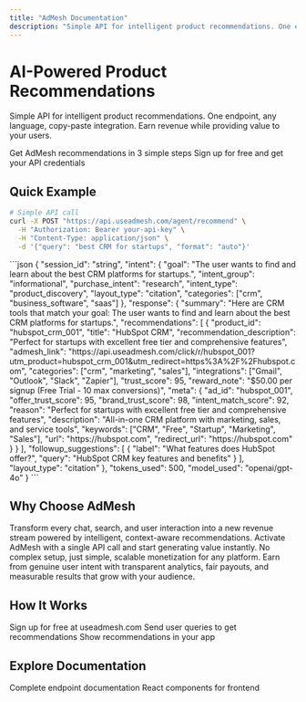 ```yaml
---
title: "AdMesh Documentation"
description: "Simple API for intelligent product recommendations. One endpoint, any language, copy-paste integration."
---
```


# AI-Powered Product Recommendations

Simple API for intelligent product recommendations. One endpoint, any language, copy-paste integration.
Earn revenue while providing value to your users.

<CardGroup cols={2}>
  <Card
    title="Quick Start Guide"
    icon="rocket"
    href="/quickstart"
  >
    Get AdMesh recommendations in 3 simple steps
  </Card>
  <Card
    title="Get API Key"
    icon="key"
    href="https://useadmesh.com"
  >
    Sign up for free and get your API credentials
  </Card>
</CardGroup>

## Quick Example

```bash
# Simple API call
curl -X POST "https://api.useadmesh.com/agent/recommend" \
  -H "Authorization: Bearer your-api-key" \
  -H "Content-Type: application/json" \
  -d '{"query": "best CRM for startups", "format": "auto"}'
```

<Accordion title="See response format">
```json
{
  "session_id": "string",
  "intent": {
    "goal": "The user wants to find and learn about the best CRM platforms for startups.",
    "intent_group": "informational",
    "purchase_intent": "research",
    "intent_type": "product_discovery",
    "layout_type": "citation",
    "categories": ["crm", "business_software", "saas"]
  },
  "response": {
    "summary": "Here are CRM tools that match your goal: The user wants to find and learn about the best CRM platforms for startups.",
    "recommendations": [
      {
        "product_id": "hubspot_crm_001",
        "title": "HubSpot CRM",
        "recommendation_description": "Perfect for startups with excellent free tier and comprehensive features",
        "admesh_link": "https://api.useadmesh.com/click/r/hubspot_001?utm_product=hubspot_crm_001&utm_redirect=https%3A%2F%2Fhubspot.com",
        "categories": ["crm", "marketing", "sales"],
        "integrations": ["Gmail", "Outlook", "Slack", "Zapier"],
        "trust_score": 95,
        "reward_note": "$50.00 per signup (Free Trial - 10 max conversions)",
        "meta": {
          "ad_id": "hubspot_001",
          "offer_trust_score": 95,
          "brand_trust_score": 98,
          "intent_match_score": 92,
          "reason": "Perfect for startups with excellent free tier and comprehensive features",
          "description": "All-in-one CRM platform with marketing, sales, and service tools",
          "keywords": ["CRM", "Free", "Startup", "Marketing", "Sales"],
          "url": "https://hubspot.com",
          "redirect_url": "https://hubspot.com"
        }
      }
    ],
    "followup_suggestions": [
      {
        "label": "What features does HubSpot offer?",
        "query": "HubSpot CRM key features and benefits"
      }
    ],
    "layout_type": "citation"
  },
  "tokens_used": 500,
  "model_used": "openai/gpt-4o"
}
```
</Accordion>

## Why Choose AdMesh

<CardGroup cols={3}>
  <Card
    title="Monetize Your AI Conversations"
    icon="brain"
  >
    Transform every chat, search, and user interaction into a new revenue stream powered by intelligent, context-aware recommendations.
  </Card>
  <Card
    title="Seamless Integration"
    icon="bolt"
  >
    Activate AdMesh with a single API call and start generating value instantly. No complex setup, just simple, scalable monetization for any platform.
  </Card>
  <Card
    title="Performance You Can Trust"
    icon="dollar-sign"
  >
    Earn from genuine user intent with transparent analytics, fair payouts, and measurable results that grow with your audience.
  </Card>
</CardGroup>

## How It Works

<Steps>
  <Step title="Get API Key">
    Sign up for free at useadmesh.com
  </Step>
  <Step title="Make API Call">
    Send user queries to get recommendations
  </Step>
  <Step title="Display Results">
    Show recommendations in your app
  </Step>
</Steps>

## Explore Documentation

<CardGroup cols={2}>
  <Card
    title="API Reference"
    icon="book"
    href="/api/recommendations"
  >
    Complete endpoint documentation
  </Card>
  <Card
    title="UI Components"
    icon="palette"
    href="/ui-sdk/installation"
  >
    React components for frontend
  </Card>
</CardGroup>
